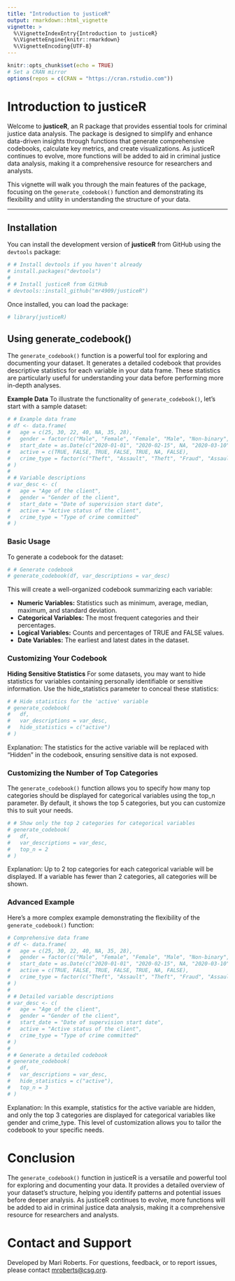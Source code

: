 ```yaml
---
title: "Introduction to justiceR"
output: rmarkdown::html_vignette
vignette: >
  %\VignetteIndexEntry{Introduction to justiceR}
  %\VignetteEngine{knitr::rmarkdown}
  %\VignetteEncoding{UTF-8}
---
```


```r
knitr::opts_chunk$set(echo = TRUE)
# Set a CRAN mirror
options(repos = c(CRAN = "https://cran.rstudio.com"))
```

# Introduction to justiceR

Welcome to **justiceR**, an R package that provides essential tools for criminal justice data analysis. The package is designed to simplify and enhance data-driven insights through functions that generate comprehensive codebooks, calculate key metrics, and create visualizations. As justiceR continues to evolve, more functions will be added to aid in criminal justice data analysis, making it a comprehensive resource for researchers and analysts.

This vignette will walk you through the main features of the package, focusing on the `generate_codebook()` function and demonstrating its flexibility and utility in understanding the structure of your data.

------------------------------------------------------------------------

## Installation

You can install the development version of **justiceR** from GitHub using the `devtools` package:

```r
# # Install devtools if you haven't already
# install.packages("devtools")
# 
# # Install justiceR from GitHub
# devtools::install_github("mr4909/justiceR")
```

Once installed, you can load the package:

```r
# library(justiceR)
```

## Using generate_codebook()

The `generate_codebook()` function is a powerful tool for exploring and documenting your dataset. It generates a detailed codebook that provides descriptive statistics for each variable in your data frame. These statistics are particularly useful for understanding your data before performing more in-depth analyses.

**Example Data** 
To illustrate the functionality of `generate_codebook()`, let's start with a sample dataset:

```r
# # Example data frame
# df <- data.frame(
#   age = c(25, 30, 22, 40, NA, 35, 28),
#   gender = factor(c("Male", "Female", "Female", "Male", "Non-binary", "Female", "Male")),
#   start_date = as.Date(c("2020-01-01", "2020-02-15", NA, "2020-03-10", "2020-04-20", "2020-05-25", "2020-06-30")),
#   active = c(TRUE, FALSE, TRUE, FALSE, TRUE, NA, FALSE),
#   crime_type = factor(c("Theft", "Assault", "Theft", "Fraud", "Assault", "Theft", "Robbery"))
# )
# 
# # Variable descriptions
# var_desc <- c(
#   age = "Age of the client",
#   gender = "Gender of the client",
#   start_date = "Date of supervision start date",
#   active = "Active status of the client",
#   crime_type = "Type of crime committed"
# )
```

### Basic Usage

To generate a codebook for the dataset:

```r
# # Generate codebook
# generate_codebook(df, var_descriptions = var_desc)
```

This will create a well-organized codebook summarizing each variable:

-   **Numeric Variables:** Statistics such as minimum, average, median, maximum, and standard deviation.
-   **Categorical Variables:** The most frequent categories and their percentages.
-   **Logical Variables:** Counts and percentages of TRUE and FALSE values.
-   **Date Variables:** The earliest and latest dates in the dataset.

### Customizing Your Codebook

**Hiding Sensitive Statistics** 
For some datasets, you may want to hide statistics for variables containing personally identifiable or sensitive information. Use the hide_statistics parameter to conceal these statistics:

```r
# # Hide statistics for the 'active' variable
# generate_codebook(
#   df, 
#   var_descriptions = var_desc, 
#   hide_statistics = c("active")
# )
```

Explanation: 
The statistics for the active variable will be replaced with "Hidden" in the codebook, ensuring sensitive data is not exposed.

### Customizing the Number of Top Categories

The `generate_codebook()` function allows you to specify how many top categories should be displayed for categorical variables using the top_n parameter. By default, it shows the top 5 categories, but you can customize this to suit your needs.

```r
# # Show only the top 2 categories for categorical variables
# generate_codebook(
#   df, 
#   var_descriptions = var_desc, 
#   top_n = 2
# )
```

Explanation: 
Up to 2 top categories for each categorical variable will be displayed. If a variable has fewer than 2 categories, all categories will be shown.

### Advanced Example

Here's a more complex example demonstrating the flexibility of the `generate_codebook()` function:

```r
# Comprehensive data frame
# df <- data.frame(
#   age = c(25, 30, 22, 40, NA, 35, 28),
#   gender = factor(c("Male", "Female", "Female", "Male", "Non-binary", "Female", "Male")),
#   start_date = as.Date(c("2020-01-01", "2020-02-15", NA, "2020-03-10", "2020-04-20", "2020-05-25", "2020-06-30")),
#   active = c(TRUE, FALSE, TRUE, FALSE, TRUE, NA, FALSE),
#   crime_type = factor(c("Theft", "Assault", "Theft", "Fraud", "Assault", "Theft", "Robbery"))
# )
# 
# # Detailed variable descriptions
# var_desc <- c(
#   age = "Age of the client",
#   gender = "Gender of the client",
#   start_date = "Date of supervision start date",
#   active = "Active status of the client",
#   crime_type = "Type of crime committed"
# )
# 
# # Generate a detailed codebook
# generate_codebook(
#   df, 
#   var_descriptions = var_desc, 
#   hide_statistics = c("active"), 
#   top_n = 3
# )
```

Explanation: 
In this example, statistics for the active variable are hidden, and only the top 3 categories are displayed for categorical variables like gender and crime_type. This level of customization allows you to tailor the codebook to your specific needs.

# Conclusion

The `generate_codebook()` function in justiceR is a versatile and powerful tool for exploring and documenting your data. It provides a detailed overview of your dataset's structure, helping you identify patterns and potential issues before deeper analysis. As justiceR continues to evolve, more functions will be added to aid in criminal justice data analysis, making it a comprehensive resource for researchers and analysts.

# Contact and Support

Developed by Mari Roberts. For questions, feedback, or to report issues, please contact [mroberts\@csg.org](mailto:mroberts@csg.org){.email}.
